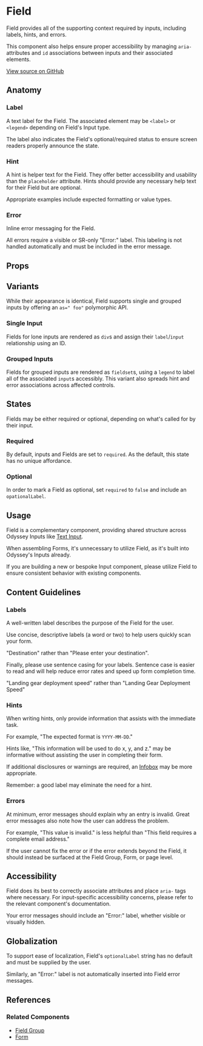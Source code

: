
# Field

Field provides all of the supporting context required by inputs, including labels, hints, and errors.

This component also helps ensure proper accessibility by managing `aria-` attributes and `id` associations between inputs and their associated elements.

[View source on GitHub](https://github.com/okta/odyssey/tree/master/packages/odyssey-react/src/components/Field)

## Anatomy

<Canvas>
  <Story id="components-textinput--kitchen-sink" />
</Canvas>

### Label

A text label for the Field. The associated element may be `<label>` or `<legend>` depending on Field's Input type.

<Canvas>
  <Story id="components-field--field-label" />
</Canvas>

The label also indicates the Field's optional/required status to ensure screen readers properly announce the state.

<Canvas>
  <Story id="components-field--field-optional" />
</Canvas>

### Hint

A hint is helper text for the Field. They offer better accessibility and usability than the `placeholder` attribute. Hints should provide any necessary help text for their Field but are optional.

Appropriate examples include expected formatting or value types.

<Canvas>
  <Story id="components-field--field-hint" />
</Canvas>

### Error

Inline error messaging for the Field.

All errors require a visible or SR-only "Error:" label. This labeling is not handled automatically and must be included in the error message.

<Canvas>
  <Story id="components-field--field-error" />
</Canvas>

## Props

<ArgsTable />

<ThemeTable componentThemeReducer={theme} />

## Variants

While their appearance is identical, Field supports single and grouped inputs by offering an `as=" foo"` polymorphic API.

### Single Input

Fields for lone inputs are rendered as `div`s and assign their `label`/`input` relationship using an ID.

<Canvas>
  <Story id="components-textarea--default" />
</Canvas>

### Grouped Inputs

Fields for grouped inputs are rendered as `fieldset`s, using a `legend` to label all of the associated `input`s accessibly. This variant also spreads hint and error associations across affected controls.

<Canvas>
  <Story id="components-radio--default" />
</Canvas>

## States

Fields may be either required or optional, depending on what's called for by their input.

### Required

By default, inputs and Fields are set to `required`. As the default, this state has no unique affordance.

<Canvas>
  <Story id="components-textinput--text" />
</Canvas>

### Optional

In order to mark a Field as optional, set `required` to `false` and include an `opationalLabel`.

<Canvas>
  <Story id="components-textinput--optional" />
</Canvas>

## Usage

Field is a complementary component, providing shared structure across Odyssey Inputs like [Text Input](?path=/docs/components-textinput--text#text-input).

When assembling Forms, it's unnecessary to utilize Field, as it's built into Odyssey's Inputs already.

If you are building a new or bespoke Input component, please utilize Field to ensure consistent behavior with existing components.

## Content Guidelines

### Labels

A well-written label describes the purpose of the Field for the user.

Use concise, descriptive labels (a word or two) to help users quickly scan your form.

"Destination" rather than "Please enter your destination".

Finally, please use sentence casing for your labels. Sentence case is easier to read and will help reduce error rates and speed up form completion time.

"Landing gear deployment speed" rather than "Landing Gear Deployment Speed"

### Hints

When writing hints, only provide information that assists with the immediate task.

For example, "The expected format is `YYYY-MM-DD`."

Hints like, "This information will be used to do x, y, and z." may be informative without assisting the user in completing their form.

If additional disclosures or warnings are required, an [Infobox](?path=/docs/components-infobox--info#infobox) may be more appropriate.

Remember: a good label may eliminate the need for a hint.

### Errors

At minimum, error messages should explain why an entry is invalid. Great error messages also note how the user can address the problem.

For example, "This value is invalid." is less helpful than "This field requires a complete email address."

If the user cannot fix the error or if the error extends beyond the Field, it should instead be surfaced at the Field Group, Form, or page level.

## Accessibility

Field does its best to correctly associate attributes and place `aria-` tags where necessary. For input-specific accessibility concerns, please refer to the relevant component's documentation.

Your error messages should include an "Error:" label, whether visible or visually hidden.

## Globalization

To support ease of localization, Field's `optionalLabel` string has no default and must be supplied by the user.

Similarly, an "Error:" label is not automatically inserted into Field error messages.

## References

### Related Components

- [Field Group](?path=/docs/components-fieldgroup--default)
- [Form](?path=/docs/components-form--default)
